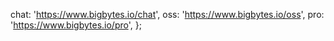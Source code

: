   chat: 'https://www.bigbytes.io/chat',
  oss: 'https://www.bigbytes.io/oss',
  pro: 'https://www.bigbytes.io/pro',
};
